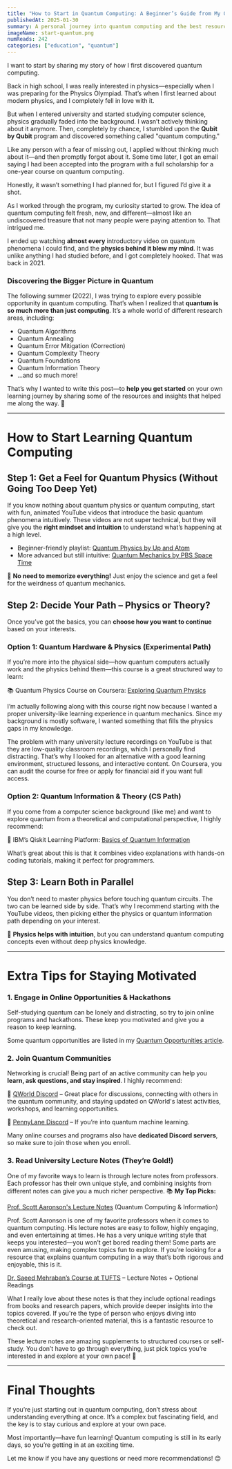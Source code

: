 ```yaml
---
title: "How to Start in Quantum Computing: A Beginner’s Guide from My Own Journey"
publishedAt: 2025-01-30
summary: A personal journey into quantum computing and the best resources to help you get started.
imageName: start-quantum.png
numReads: 242
categories: ["education", "quantum"]
---
```


I want to start by sharing my story of how I first discovered quantum computing.

Back in high school, I was really interested in physics—especially when I was preparing for the Physics Olympiad. That’s when I first learned about modern physics, and I completely fell in love with it.

But when I entered university and started studying computer science, physics gradually faded into the background. I wasn’t actively thinking about it anymore. Then, completely by chance, I stumbled upon the **Qubit by Qubit** program and discovered something called "quantum computing."

Like any person with a fear of missing out, I applied without thinking much about it—and then promptly forgot about it. Some time later, I got an email saying I had been accepted into the program with a full scholarship for a one-year course on quantum computing.

Honestly, it wasn’t something I had planned for, but I figured I’d give it a shot.

As I worked through the program, my curiosity started to grow. The idea of quantum computing felt fresh, new, and different—almost like an undiscovered treasure that not many people were paying attention to. That intrigued me.

I ended up watching **almost every** introductory video on quantum phenomena I could find, and the **physics behind it blew my mind**. It was unlike anything I had studied before, and I got completely hooked. That was back in 2021.

### Discovering the Bigger Picture in Quantum  

The following summer (2022), I was trying to explore every possible opportunity in quantum computing. That’s when I realized that **quantum is so much more than just computing**. It’s a whole world of different research areas, including:
- Quantum Algorithms
- Quantum Annealing
- Quantum Error Mitigation (Correction)
- Quantum Complexity Theory
- Quantum Foundations
- Quantum Information Theory  
- ...and so much more!  

That’s why I wanted to write this post—to **help you get started** on your own learning journey  by sharing some of the resources and insights that helped me along the way. 🚀  

---

# How to Start Learning Quantum Computing  

## Step 1: Get a Feel for Quantum Physics (Without Going Too Deep Yet)  

If you know nothing about quantum physics or quantum computing, start with fun, animated YouTube videos that introduce the basic quantum phenomena intuitively. These videos are not super technical, but they will give you the **right mindset and intuition** to understand what’s happening at a high level.

- Beginner-friendly playlist: [Quantum Physics by Up and Atom](https://www.youtube.com/playlist?list=PL1lNrW4e0G8WmWpW846oE_m92nw3rlOpz)  
- More advanced but still intuitive: [Quantum Mechanics by PBS Space Time](https://www.youtube.com/playlist?list=PLsPUh22kYmNCGaVGuGfKfJl-6RdHiCjo1)  

📌 **No need to memorize everything!** Just enjoy the science and get a feel for the weirdness of quantum mechanics.


## Step 2: Decide Your Path – Physics or Theory?  

Once you’ve got the basics, you can **choose how you want to continue** based on your interests.

### Option 1: Quantum Hardware & Physics (Experimental Path) 

If you’re more into the physical side—how quantum computers actually work and the physics behind them—this course is a great structured way to learn:

📚 Quantum Physics Course on Coursera: [Exploring Quantum Physics](https://www.coursera.org/learn/quantum-physics)

I’m actually following along with this course right now because I wanted a proper university-like learning experience in quantum mechanics. Since my background is mostly software, I wanted something that fills the physics gaps in my knowledge.

The problem with many university lecture recordings on YouTube is that they are low-quality classroom recordings, which I personally find distracting. That’s why I looked for an alternative with a good learning environment, structured lessons, and interactive content. On Coursera, you can audit the course for free or apply for financial aid if you want full access.

### Option 2: Quantum Information & Theory (CS Path)

If you come from a computer science background (like me) and want to explore quantum from a theoretical and computational perspective, I highly recommend:

🔹 IBM’s Qiskit Learning Platform: [Basics of Quantum Information](https://learning.quantum.ibm.com/course/basics-of-quantum-information)

What’s great about this is that it combines video explanations with hands-on coding tutorials, making it perfect for programmers.  


## Step 3: Learn Both in Parallel  

You don’t need to master physics before touching quantum circuits. The two can be learned side by side. That’s why I recommend starting with the YouTube videos, then picking either the physics or quantum information path depending on your interest.

📌 **Physics helps with intuition**, but you can understand quantum computing concepts even without deep physics knowledge.

---

# Extra Tips for Staying Motivated  

### 1. Engage in Online Opportunities & Hackathons
Self-studying quantum can be lonely and distracting, so try to join online programs and hackathons. These keep you motivated and give you a reason to keep learning.

Some quantum opportunities are listed in my [Quantum Opportunities article](http://gehadsalem.tech/blog/exploring-quantum-computing-opportunities).


### 2. Join Quantum Communities
Networking is crucial! Being part of an active community can help you **learn, ask questions, and stay inspired**. I highly recommend:

💬 [QWorld Discord](https://discord.gg/Ay96wbmuFZ) – Great place for discussions, connecting with others in the quantum community, and staying updated on QWorld's latest activities, workshops, and learning opportunities.

💬 [PennyLane Discord](https://discord.gg/WEEeSSAc2w) – If you’re into quantum machine learning.

Many online courses and programs also have **dedicated Discord servers**, so make sure to join those when you enroll.


### 3. Read University Lecture Notes (They’re Gold!)
One of my favorite ways to learn is through lecture notes from professors. Each professor has their own unique style, and combining insights from different notes can give you a much richer perspective. 
📚 **My Top Picks:**  

[Prof. Scott Aaronson's Lecture Notes](https://www.scottaaronson.com/qclec.pdf) (Quantum Computing & Information) 

Prof. Scott Aaronson is one of my favorite professors when it comes to quantum computing. His lecture notes are easy to follow, highly engaging, and even entertaining at times. He has a very unique writing style that keeps you interested—you won’t get bored reading them! Some parts are even amusing, making complex topics fun to explore. If you’re looking for a resource that explains quantum computing in a way that’s both rigorous and enjoyable, this is it.

[Dr. Saeed Mehraban’s Course at TUFTS](https://www.cs.tufts.edu/comp/150QCS/#material) – Lecture Notes + Optional Readings

What I really love about these notes is that they include optional readings from books and research papers, which provide deeper insights into the topics covered. If you're the type of person who enjoys diving into theoretical and research-oriented material, this is a fantastic resource to check out.

These lecture notes are amazing supplements to structured courses or self-study. You don’t have to go through everything, just pick topics you’re interested in and explore at your own pace! 🚀

---

# Final Thoughts  

If you’re just starting out in quantum computing, don’t stress about understanding everything at once. It’s a complex but fascinating field, and the key is to stay curious and explore at your own pace.

Most importantly—have fun learning! Quantum computing is still in its early days, so you’re getting in at an exciting time.

Let me know if you have any questions or need more recommendations! 😊